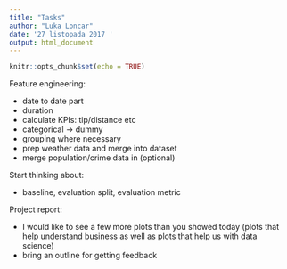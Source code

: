 ```yaml
---
title: "Tasks"
author: "Luka Loncar"
date: '27 listopada 2017 '
output: html_document
---
```


```r
knitr::opts_chunk$set(echo = TRUE)
```

Feature engineering:

- date to date part
- duration
- calculate KPIs: tip/distance etc
- categorical -> dummy
- grouping where necessary
- prep weather data and merge into dataset
- merge population/crime data in (optional)

Start thinking about:

- baseline, evaluation split, evaluation metric

Project report:

- I would like to see a few more plots than you showed today (plots that
help understand business as well as plots that help us with data science)
- bring an outline for getting feedback


